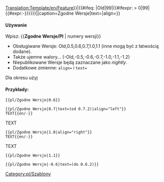 <noinclude>[[Translation:Template/en/Feature]]</noinclude><noinclude></noinclude><includeonly>{{en/VersionBox|{{#ifeq: {{{1|}}}|Old|0|{{#ifexpr: {{{1|}}} < 0|0|{{{1|}}}}}}}|{{#ifeq: {{{1|}}}|Old|99|{{#ifexpr: {{{1|}}} > 0|99|{{#expr:-{{{1|}}}}}}}}}||caption=Zgodne Wersje|text={{{text|}}}|align={{{align|}}}}}</includeonly><noinclude>

====Używanie====
Wpisz: <nowiki>{{</nowiki>'''Zgodne Wersje/Pl'''<nowiki> | numery wersji}}</nowiki>
*Obsługiwane Wersje: Old,0.5,0.6,0.7,1.0,1.1 (inne mogą być z łatwością dodane).
*Także ujemne walory... (-Old,-0.5,-0.6,-0.7,-1.0,-1.1,-1.2)
*Niepublikowane Wersje będą zaznaczane jako ''nightly''.
*Dodatkowe zmienne: <code>align=</code> i <code>text=</code>
Dla okresu użyj <!--{{s|Feature_period}}-->{{en/S|pl/Zgodne zakresy}}

====Przykłady:====
<pre>{{pl/Zgodne Wersje|0.6}}</pre>
{{pl/Zgodne Wersje|0.6}}
<pre>{{pl/Zgodne Wersje|0.7|text=(od 0.7.2)|align="left"}}
TEXT{{en/-}}</pre>
{{pl/Zgodne Wersje|0.7|text=(od 0.7.2)|align="left"}}
TEXT{{en/-}}
<pre>{{pl/Zgodne Wersje|1.0|align="right"}}
TEXT{{en/-}}</pre>
{{pl/Zgodne Wersje|1.0|align="right"}}
TEXT{{en/-}}
<pre>{{pl/Zgodne Wersje|1.1}}</pre>
{{pl/Zgodne Wersje|1.1}}
<pre>{{pl/Zgodne Wersje|-0.6|text=(do 0.6.2)}}</pre>
{{pl/Zgodne Wersje|-0.6|text=(do 0.6.2)}}


[[Category:pl/Szablony]]
</noinclude>